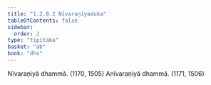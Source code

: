 ```yaml
---
title: "1.2.8.2 Nīvaraṇiyaduka"
tableOfContents: false
sidebar:
  order: 2
type: "tipitaka"
basket: "ab"
book: "dhs"
---
```



<DynamicBreadcrumb />

<Division number="67" book="dhs">

<Paragraph number="164" book="dhs">
Nīvaraṇiyā dhammā. (<Emphasis>1170, 1505</Emphasis>)
</Paragraph>

<Paragraph number="165" book="dhs">
Anīvaraṇiyā dhammā. (<Emphasis>1171, 1506</Emphasis>)
</Paragraph>
</Division>